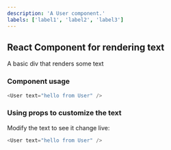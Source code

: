 ```yaml
---
description: 'A User component.'
labels: ['label1', 'label2', 'label3']
---
```



## React Component for rendering text

A basic div that renders some text

### Component usage
```js
<User text="hello from User" />
```

### Using props to customize the text

Modify the text to see it change live:
```js live
<User text="hello from User" />
```
